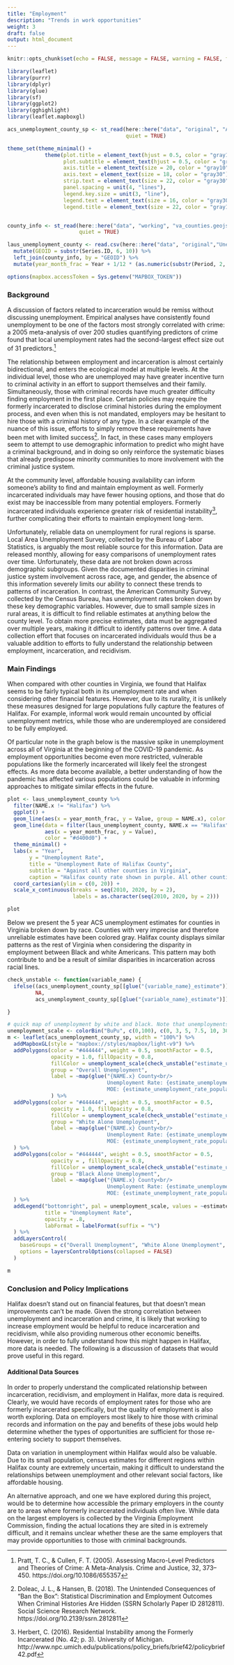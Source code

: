 ```yaml
---
title: "Employment"
description: "Trends in work opportunities"
weight: 3
draft: false
output: html_document
---
```


```r
knitr::opts_chunk$set(echo = FALSE, message = FALSE, warning = FALSE, fig.width = 15, fig.height = 10)
```

```r
library(leaflet)
library(purrr)
library(dplyr)
library(glue)
library(sf)
library(ggplot2)
library(gghighlight)
library(leaflet.mapboxgl)

acs_unemployment_county_sp <- st_read(here::here("data", "original", "ACS", "acs_unemployment_county.geojson"),
                                      quiet = TRUE)

theme_set(theme_minimal() +
            theme(plot.title = element_text(hjust = 0.5, color = "gray10", size = 24),
                  plot.subtitle = element_text(hjust = 0.5, color = "gray30", face = "italic", size = 20),
                  axis.title = element_text(size = 20, color = "gray10"),
                  axis.text = element_text(size = 18, color = "gray30"),
                  strip.text = element_text(size = 22, color = "gray30"),
                  panel.spacing = unit(4, "lines"),
                  legend.key.size = unit(3, "line"),
                  legend.text = element_text(size = 16, color = "gray30"),
                  legend.title = element_text(size = 22, color = "gray10")))


county_info <- st_read(here::here("data", "working", "va_counties.geojson"),
                       quiet = TRUE)

laus_unemployment_county <- read.csv(here::here("data", "original","Unemployment", "laus_unemployment_county.csv")) %>%
  mutate(GEOID = substr(Series.ID, 6, 10)) %>%
  left_join(county_info, by = "GEOID") %>%
  mutate(year_month_frac = Year + 1/12 * (as.numeric(substr(Period, 2, 3)) - 1))

options(mapbox.accessToken = Sys.getenv("MAPBOX_TOKEN"))
```



### Background

A discussion of factors related to incarceration would be remiss without discussing unemployment. Empirical analyses have consistently found unemployment to be one of the factors most strongly correlated with crime: a 2005 meta-analysis of over 200 studies quantifying predictors of crime found that local unemployment rates had the second-largest effect size out of 31 predictors.^[Pratt, T. C., & Cullen, F. T. (2005). Assessing Macro-Level Predictors and Theories of Crime: A Meta-Analysis. Crime and Justice, 32, 373–450. https://doi.org/10.1086/655357
] 

The relationship between employment and incarceration is almost certainly bidirectional, and enters the ecological model at multiple levels. At the individual level, those who are unemployed may have greater incentive turn to criminal activity in an effort to support themselves and their family. Simultaneously, those with criminal records have much greater difficulty finding employment in the first place. Certain policies may require the formerly incarcerated to disclose criminal histories during the employment process, and even when this is not mandated, employers may be hesitant to hire those with a criminal history of any type. In a clear example of the nuance of this issue, efforts to simply remove these requirements have been met with limited success^[Doleac, J. L., & Hansen, B. (2018). The Unintended Consequences of “Ban the Box”: Statistical Discrimination and Employment Outcomes When Criminal Histories Are Hidden (SSRN Scholarly Paper ID 2812811). Social Science Research Network. https://doi.org/10.2139/ssrn.2812811
]. In fact, in these cases many employers seem to attempt to use demographic information to predict who might have a criminal background, and in doing so only reinforce the systematic biases that already predispose minority communities to more involvement with the criminal justice system.

At the community level, affordable housing availability can inform someone’s ability to find and maintain employment as well. Formerly incarcerated individuals may have fewer housing options, and those that do exist may be inaccessible from many potential employers. Formerly incarcerated individuals experience greater risk of residential instability^[Herbert, C. (2016). Residential Instability among the Formerly Incarcerated (No. 42; p. 3). University of Michigan. http://www.npc.umich.edu/publications/policy_briefs/brief42/policybrief42.pdf
], further complicating their efforts to maintain employment long-term.

Unfortunately, reliable data on unemployment for rural regions is sparse. Local Area Unemployment Survey, collected by the Bureau of Labor Statistics, is arguably the most reliable source for this information. Data are released monthly, allowing for easy comparisons of unemployment rates over time. Unfortunately, these data are not broken down across demographic subgroups. Given the documented disparities in criminal justice system involvement across race, age, and gender, the absence of this information severely limits our ability to connect these trends to patterns of incarceration. In contrast, the American Community Survey, collected by the Census Bureau, has unemployment rates broken down by these key demographic variables. However, due to small sample sizes in rural areas, it is difficult to find reliable estimates at anything below the county level. To obtain more precise estimates, data must be aggregated over multiple years, making it difficult to identify patterns over time. A data collection effort that focuses on incarcerated individuals would thus be a valuable addition to efforts to fully understand the relationship between employment, incarceration, and recidivism.


### Main Findings

When compared with other counties in Virginia, we found that Halifax seems to be fairly typical both in its unemployment rate and when considering other financial features. However, due to its rurality, it is unlikely these measures designed for large populations fully capture the features of Halifax. For example, informal work would remain uncounted by official unemployment metrics, while those who are underemployed are considered to be fully employed. 

Of particular note in the graph below is the massive spike in unemployment across all of Virginia at the beginning of the COVID-19 pandemic. As employment opportunities become even more restricted, vulnerable populations like the formerly incarcerated will likely feel the strongest effects. As more data become available, a better understanding of how the pandemic has affected various populations could be valuable in informing approaches to mitigate similar effects in the future.

```r
plot <- laus_unemployment_county %>%
  filter(NAME.x != "Halifax") %>%
  ggplot() +
  geom_line(aes(x = year_month_frac, y = Value, group = NAME.x), color = "#AAAAAA", alpha = .3) +
  geom_line(data = filter(laus_unemployment_county, NAME.x == "Halifax"),
            aes(x = year_month_frac, y = Value),
            color = "#d400d0") +
  theme_minimal() +
  labs(x = "Year",
       y = "Unemployment Rate",
       title = "Unemployment Rate of Halifax County",
       subtitle = "Against all other counties in Virginia",
       caption = "Halifax county rate shown in purple. All other counties shown in grey\nData from the Local Area Unemployment Survey") +
  coord_cartesian(ylim = c(0, 20)) +
  scale_x_continuous(breaks = seq(2010, 2020, by = 2),
                     labels = as.character(seq(2010, 2020, by = 2)))

plot
```

Below we present the 5 year ACS unemployment estimates for counties in Virginia broken down by race. Counties with very imprecise and therefore unreliable estimates have been colored gray. 
Halifax county displays similar patterns as the rest of Virginia when considering the disparity in employment between Black and white Americans. This pattern may both contribute to and be a result of similar disparities in incarceration across racial lines.


```r

check_unstable <- function(variable_name) {
  ifelse((acs_unemployment_county_sp[[glue("{variable_name}_estimate")]]) < 2 * acs_unemployment_county_sp[[glue("{variable_name}_moe")]],
         NA,
         acs_unemployment_county_sp[[glue("{variable_name}_estimate")]])

}

# quick map of unemployment by white and black. Note that unemployments above 30% are assumed unstable
unemployment_scale <- colorBin("BuPu", c(0,100), c(0, 3, 5, 7.5, 10, 30))
m <- leaflet(acs_unemployment_county_sp, width = "100%") %>%
  addMapboxGL(style = "mapbox://styles/mapbox/light-v9") %>%  
  addPolygons(color = "#444444", weight = 0.5, smoothFactor = 0.5,
              opacity = 1.0, fillOpacity = 0.8,
              fillColor = unemployment_scale(check_unstable("estimate_unemployment_rate_population_16_years_and_over")),
              group = "Overall Unemployment",
              label = ~map(glue("{NAME.x} County<br/>
                                Unemployment Rate: {estimate_unemployment_rate_population_16_years_and_over_estimate}%<br/>
                                MOE: {estimate_unemployment_rate_population_16_years_and_over_moe}%"), htmltools::HTML)
              ) %>%
  addPolygons(color = "#444444", weight = 0.5, smoothFactor = 0.5,
              opacity = 1.0, fillOpacity = 0.8,
              fillColor = unemployment_scale(check_unstable("estimate_unemployment_rate_population_16_years_and_over_race_and_hispanic_or_latino_origin_white_alone")),
              group = "White Alone Unemployment",
              label = ~map(glue("{NAME.x} County<br/>
                                Unemployment Rate: {estimate_unemployment_rate_population_16_years_and_over_race_and_hispanic_or_latino_origin_white_alone_estimate}%<br/>
                                MOE: {estimate_unemployment_rate_population_16_years_and_over_race_and_hispanic_or_latino_origin_white_alone_moe}%"), htmltools::HTML)
  ) %>%
  addPolygons(color = "#444444", weight = 0.5, smoothFactor = 0.5,
              opacity = , fillOpacity = 0.8,
              fillColor = unemployment_scale(check_unstable("estimate_unemployment_rate_population_16_years_and_over_race_and_hispanic_or_latino_origin_black_or_african_american_alone")),
              group = "Black Alone Unemployment",
              label = ~map(glue("{NAME.x} County<br/>
                                Unemployment Rate: {estimate_unemployment_rate_population_16_years_and_over_race_and_hispanic_or_latino_origin_black_or_african_american_alone_estimate}%<br/>
                                MOE: {estimate_unemployment_rate_population_16_years_and_over_race_and_hispanic_or_latino_origin_black_or_african_american_alone_moe}%"), htmltools::HTML)
  ) %>%
  addLegend("bottomright", pal = unemployment_scale, values = ~estimate_unemployment_rate_population_16_years_and_over_estimate,
            title = "Unemployment Rate",
            opacity = .8,
            labFormat = labelFormat(suffix = "%")
  ) %>%
  addLayersControl(
    baseGroups = c("Overall Unemployment", "White Alone Unemployment", "Black Alone Unemployment"),
    options = layersControlOptions(collapsed = FALSE)
  )

m
```

### Conclusion and Policy Implications

Halifax doesn't stand out on financial features, but that doesn't mean improvements can't be made. Given the strong correlation between unemployment and incarceration and crime, it is likely that working to increase employment would be helpful to reduce incarceration and recidivism, while also providing numerous other economic beneifts. However, in order to fully understand how this might happen in Halifax, more data is needed. The following is a discussion of datasets that would prove useful in this regard.

#### Additional Data Sources

In order to properly understand the complicated relationship between incarceration, recidivism, and employment in Halifax, more data is required. Clearly, we would have records of employment rates for those who are formerly incarcerated specifically, but the quality of employment is also worth exploring. Data on employers most likely to hire those with criminal records and information on the pay and benefits of these jobs would help determine whether the types of opportunities are sufficient for those re-entering society to support themselves.  

Data on variation in unemployment within Halifax would also be valuable. Due to its small population, census estimates for different regions within Halifax county are extremely uncertain, making it difficult to understand the relationships between unemployment and other relevant social factors, like affordable housing.

An alternative approach, and one we have explored during this project, would be to determine how accessible the primary employers in the county are to areas where formerly incarcerated individuals often live. While data on the largest employers is collected by the Virginia Employment Commission, finding the actual locations they are sited in is extremely difficult, and it remains unclear whether these are the same employers that may provide opportunities to those with criminal backgrounds.
